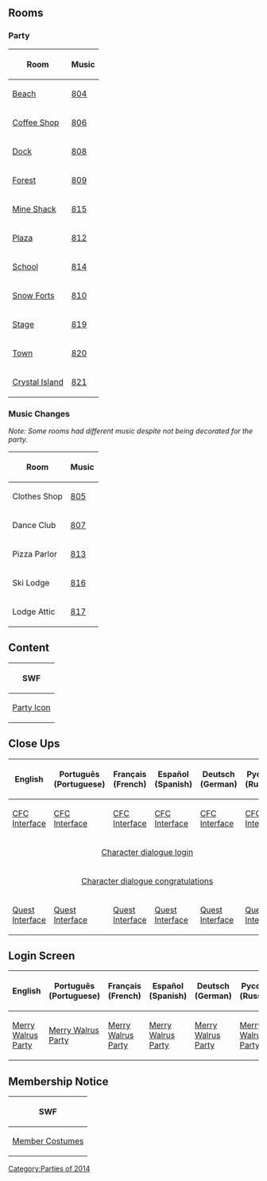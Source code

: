 {{CPW|Merry Walrus Party|Festa da Morsa Feliz}}
== Rooms ==
===Party===
<center>
{|class="wikitable" border="1"
!Room!!Music
|-
|[[Media:RoomsBeach-MerryWalrusParty2014.swf|Beach]]||[[Media:Music804.swf|804]]
|-
|[[Media:RoomsCoffee-MerryWalrusParty2014.swf|Coffee Shop]]||[[Media:Music806.swf|806]]
|-
|[[Media:RoomsDock-MerryWalrusParty2014.swf|Dock]]||[[Media:Music808.swf|808]]
|-
|[[Media:RoomsForest-MerryWalrusParty2014.swf|Forest]]||[[Media:Music809.swf|809]]
|-
|[[Media:RoomsShack-MerryWalrusParty2014.swf|Mine Shack]]||[[Media:Music815.swf|815]]
|-
|[[Media:RoomsPlaza-MerryWalrusParty2014.swf|Plaza]]||[[Media:Music812.swf|812]]
|-
|[[Media:RoomsSchool-MerryWalrusParty2014.swf|School]]||[[Media:Music814.swf|814]]
|-
|[[Media:RoomsForts-MerryWalrusParty2014.swf|Snow Forts]]||[[Media:Music810.swf|810]]
|-
|[[Media:RoomsStage-MerryWalrusParty2014.swf|Stage]]||[[Media:Music819.swf|819]]
|-
|[[Media:RoomsTown-MerryWalrusParty2014.swf|Town]]||[[Media:Music820.swf|820]]
|-
|[[Media:RoomsPartysolo1-MerryWalrusParty2014.swf|Crystal Island]]||[[Media:Music821.swf|821]]
|}
</center>
===Music Changes===
''Note: Some rooms had different music despite not being decorated for the party.''
<center>
{|class="wikitable" border="1"
!Room!!Music
|-
|Clothes Shop||[[Media:Music805.swf|805]]
|-
|Dance Club||[[Media:Music807.swf|807]]
|-

|Pizza Parlor||[[Media:Music813.swf|813]]
|-
|Ski Lodge||[[Media:Music816.swf|816]]
|-
|Lodge Attic||[[Media:Music817.swf|817]]
|}
</center>
==Content==
<center>
{|class="wikitable" border="1"
!SWF
|-
|[[Media:ContentParty icon-MerryWalrusParty2014.swf|Party Icon]]
|}
</center>
==Close Ups==
<center>
{|class="wikitable" border="1"
!English!!Português (Portuguese)!!Français (French)!!Español (Spanish)!!Deutsch (German)!!Русский (Russian)
|-
|[[Media:ENClose_upsCfc_interface-MerryWalrusParty2014.swf|CFC Interface]]||[[Media:PTClose_upsCfc_interface-MerryWalrusParty2014.swf|CFC Interface]]||[[Media:FRClose_upsCfc_interface-MerryWalrusParty2014.swf|CFC Interface]]||[[Media:ESClose_upsCfc_interface-MerryWalrusParty2014.swf|CFC Interface]]||[[Media:DEClose_upsCfc_interface-MerryWalrusParty2014.swf|CFC Interface]]||[[Media:RUClose_upsCfc_interface-MerryWalrusParty2014.swf|CFC Interface]]
|-
|colspan="6" rowspan="1" align="center" |[[Media:Close_upsCharacter dialogue login-MerryWalrusParty2014.swf|Character dialogue login]]
|-
|colspan="6" rowspan="1" align="center" |[[Media:Close_upsCharacter dialogue congratulations-MerryWalrusParty2014.swf|Character dialogue congratulations]]
|-
|[[Media:ENClose_upsQuest_interface-MerryWalrusParty2014.swf|Quest Interface]]||[[Media:PTClose_upsQuest_interface-MerryWalrusParty2014.swf|Quest Interface]]||[[Media:FRClose_upsQuest_interface-MerryWalrusParty2014.swf|Quest Interface]]||[[Media:ESClose_upsQuest_interface-MerryWalrusParty2014.swf|Quest Interface]]||[[Media:DEClose_upsQuest_interface-MerryWalrusParty2014.swf|Quest Interface]]||[[Media:RUClose_upsQuest_interface-MerryWalrusParty2014.swf|Quest Interface]]
|}
</center>

==Login Screen==
<center>
{|class="wikitable" border="1"
!English
!Português (Portuguese)
!Français (French)
!Español (Spanish)
!Deutsch (German)
!Русский (Russian)
|-
|[[Media:LoginScreen-ENMerryWalrusParty-merry-walrus-pp.swf|Merry Walrus Party]]||[[Media:LoginScreen-PTMerryWalrusParty-merry-walrus-pp.swf|Merry Walrus Party]]||[[Media:LoginScreen-FRMerryWalrusParty-merry-walrus-pp.swf|Merry Walrus Party]]||[[Media:LoginScreen-ESMerryWalrusParty-merry-walrus-pp.swf|Merry Walrus Party]]||[[Media:LoginScreen-DEMerryWalrusParty-merry-walrus-pp.swf|Merry Walrus Party]]||[[Media:LoginScreen-RUMerryWalrusParty-merry-walrus-pp.swf|Merry Walrus Party]]
|}
</center>

==Membership Notice==
<center>
{|class="wikitable" border="1"
!SWF
|-
|[[Media:MembershipParty1-MerryWalrusParty2014.swf|Member Costumes]]
|}
</center>
{{Parties}}

[[Category:Parties of 2014]]